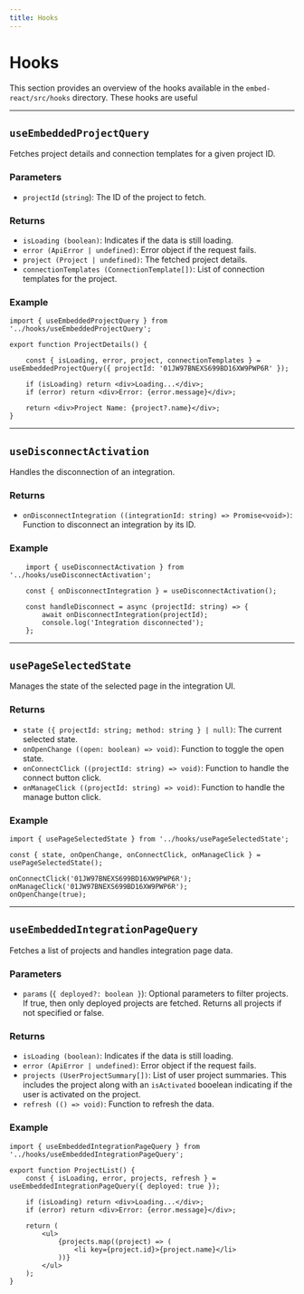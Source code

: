 ```yaml
---
title: Hooks
---
```


# Hooks

This section provides an overview of the hooks available in the `embed-react/src/hooks` directory. These hooks are useful 

---

## `useEmbeddedProjectQuery`

Fetches project details and connection templates for a given project ID.

### Parameters

- `projectId` (`string`): The ID of the project to fetch.

### Returns

- `isLoading (boolean)`: Indicates if the data is still loading.
- `error (ApiError | undefined)`: Error object if the request fails.
- `project (Project | undefined)`: The fetched project details.
- `connectionTemplates (ConnectionTemplate[])`: List of connection templates for the project.

### Example

```tsx
import { useEmbeddedProjectQuery } from '../hooks/useEmbeddedProjectQuery';

export function ProjectDetails() {

    const { isLoading, error, project, connectionTemplates } = useEmbeddedProjectQuery({ projectId: '01JW97BNEXS699BD16XW9PWP6R' });

    if (isLoading) return <div>Loading...</div>;
    if (error) return <div>Error: {error.message}</div>;

    return <div>Project Name: {project?.name}</div>;
}
```

---

## `useDisconnectActivation`

Handles the disconnection of an integration.

### Returns

 - `onDisconnectIntegration ((integrationId: string) => Promise<void>)`: Function to disconnect an integration by its ID.

### Example

```tsx
    import { useDisconnectActivation } from '../hooks/useDisconnectActivation';

    const { onDisconnectIntegration } = useDisconnectActivation();

    const handleDisconnect = async (projectId: string) => {
        await onDisconnectIntegration(projectId);
        console.log('Integration disconnected');
    };
```

---

## `usePageSelectedState`

Manages the state of the selected page in the integration UI.

### Returns

 - `state ({ projectId: string; method: string } | null)`: The current selected state.
 - `onOpenChange ((open: boolean) => void)`: Function to toggle the open state.
 - `onConnectClick ((projectId: string) => void)`: Function to handle the connect button click.
 - `onManageClick ((projectId: string) => void)`: Function to handle the manage button click.


### Example

```tsx
import { usePageSelectedState } from '../hooks/usePageSelectedState';

const { state, onOpenChange, onConnectClick, onManageClick } = usePageSelectedState();

onConnectClick('01JW97BNEXS699BD16XW9PWP6R');
onManageClick('01JW97BNEXS699BD16XW9PWP6R');
onOpenChange(true);
```

---

## `useEmbeddedIntegrationPageQuery`

Fetches a list of projects and handles integration page data.

### Parameters

- `params` (`{ deployed?: boolean }`): Optional parameters to filter projects. If true, then only deployed projects are fetched. Returns all projects if not specified or false.

### Returns

- `isLoading (boolean)`: Indicates if the data is still loading.
- `error (ApiError | undefined)`: Error object if the request fails.
- `projects (UserProjectSummary[])`: List of user project summaries. This includes the project along with an `isActivated` booelean indicating if the user is activated on the project.
- `refresh (() => void)`: Function to refresh the data.

### Example

```tsx
import { useEmbeddedIntegrationPageQuery } from '../hooks/useEmbeddedIntegrationPageQuery';

export function ProjectList() {
    const { isLoading, error, projects, refresh } = useEmbeddedIntegrationPageQuery({ deployed: true });

    if (isLoading) return <div>Loading...</div>;
    if (error) return <div>Error: {error.message}</div>;

    return (
        <ul>
            {projects.map((project) => (
                <li key={project.id}>{project.name}</li>
            ))}
        </ul>
    );
}
```



